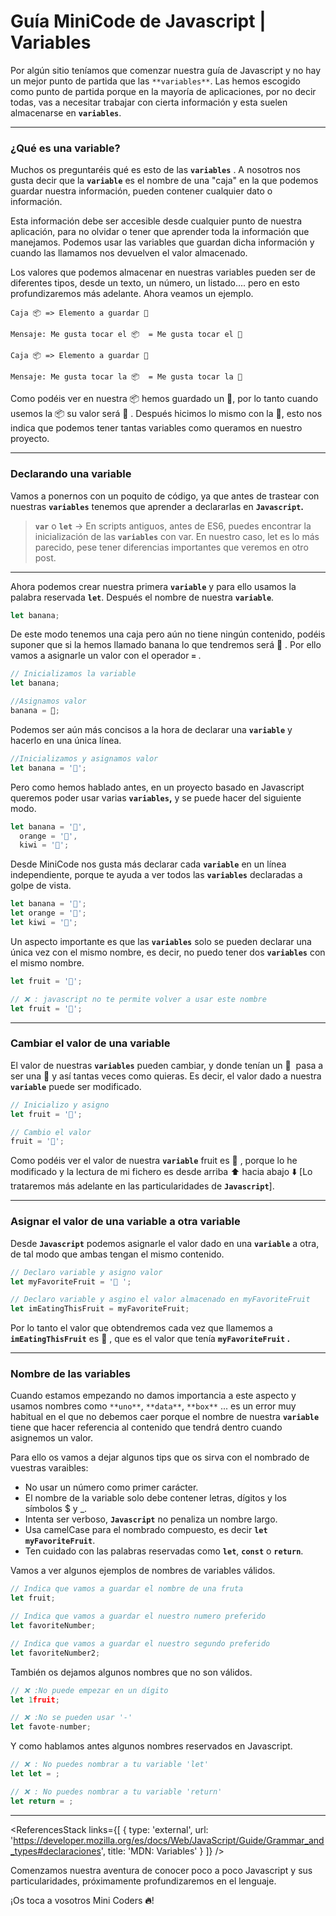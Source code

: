 # **Guía MiniCode de Javascript | Variables**

Por algún sitio teníamos que comenzar nuestra guía de Javascript y no hay un mejor punto de partida que las `**variables**`. Las hemos escogido como punto de partida porque en la mayoría de aplicaciones, por no decir todas, vas a necesitar trabajar con cierta información y esta suelen almacenarse en **`variables`**.

---

### ¿Qué es una variable?

Muchos os preguntaréis qué es esto de las **`variables`** . A nosotros nos gusta decir que la **`variable`** es el nombre de una "caja" en la que podemos guardar nuestra información, pueden contener cualquier dato o información.

Esta información debe ser accesible desde cualquier punto de nuestra aplicación, para no olvidar o tener que aprender toda la información que manejamos. Podemos usar las variables que guardan dicha información y cuando las llamamos nos devuelven el valor almacenado.

Los valores que podemos almacenar en nuestras variables pueden ser de diferentes tipos, desde un texto, un número, un listado.... pero en esto profundizaremos más adelante. Ahora veamos un ejemplo.

```tsx
Caja 📦 => Elemento a guardar 🥁

Mensaje: Me gusta tocar el 📦  = Me gusta tocar el 🥁

Caja 📦 => Elemento a guardar 🎸

Mensaje: Me gusta tocar la 📦  = Me gusta tocar la 🎸
```

Como podéis ver en nuestra 📦 hemos guardado un 🥁, por lo tanto cuando usemos la 📦 su valor será 🥁 . Después hicimos lo mismo con la 🎸, esto nos indica que podemos tener tantas variables como queramos en nuestro proyecto.

---

### **Declarando una variable**

Vamos a ponernos con un poquito de código, ya que antes de trastear con nuestras **`variables`** tenemos que aprender a declararlas en **`Javascript`.**

> **`var`** o **`let`** → En scripts antiguos, antes de ES6, puedes encontrar la inicialización de las **`variables`** con var. En nuestro caso, let es lo más parecido, pese tener diferencias importantes que veremos en otro post.

---

Ahora podemos crear nuestra primera **`variable`** y para ello usamos la palabra reservada **`let`**. Después el nombre de nuestra **`variable`**.

```jsx
let banana;
```

De este modo tenemos una caja pero aún no tiene ningún contenido, podéis suponer que si la hemos llamado banana lo que tendremos será 🍌 . Por ello vamos a asignarle un valor con el operador **`=`** .

```jsx
// Inicializamos la variable
let banana;

//Asignamos valor
banana = 🍌;
```

Podemos ser aún más concisos a la hora de declarar una **`variable`** y hacerlo en una única línea.

```jsx
//Inicializamos y asignamos valor
let banana = '🍌';
```

Pero como hemos hablado antes, en un proyecto basado en Javascript queremos poder usar varias **`variables`,** y se puede hacer del siguiente modo.

```jsx
let banana = '🍌',
  orange = '🍊',
  kiwi = '🥝';
```

Desde MiniCode nos gusta más declarar cada **`variable`** en un línea independiente, porque te ayuda a ver todos las **`variables`** declaradas a golpe de vista.

```jsx
let banana = '🍌';
let orange = '🍊';
let kiwi = '🥝';
```

Un aspecto importante es que las **`variables`** solo se pueden declarar una única vez con el mismo nombre, es decir, no puedo tener dos **`variables`** con el mismo nombre.

```jsx
let fruit = '🍉';

// ❌ : javascript no te permite volver a usar este nombre
let fruit = '🍌';
```

---

### Cambiar el valor de una variable

El valor de nuestras **`variables`** pueden cambiar, y donde tenían un 🍌  pasa a ser una 🍊 y así tantas veces como quieras. Es decir, el valor dado a nuestra **`variable`** puede ser modificado.

```jsx
// Inicializo y asigno
let fruit = '🍌';

// Cambio el valor
fruit = '🍉';
```

Como podéis ver el valor de nuestra **`variable`** fruit es 🍉 , porque lo he modificado y la lectura de mi fichero es desde arriba ⬆️ hacia abajo ⬇️ [Lo trataremos más adelante en las particularidades de **`Javascript`**].

---

### Asignar el valor de una variable a otra variable

Desde **`Javascript`** podemos asignarle el valor dado en una **`variable`** a otra, de tal modo que ambas tengan el mismo contenido.

```jsx
// Declaro variable y asigno valor
let myFavoriteFruit = '🍉 ';

// Declaro variable y asgino el valor almacenado en myFavoriteFruit
let imEatingThisFruit = myFavoriteFruit;
```

Por lo tanto el valor que obtendremos cada vez que llamemos a **`imEatingThisFruit`** es 🍉 , que es el valor que tenía **`myFavoriteFruit` .**

---

### Nombre de las variables

Cuando estamos empezando no damos importancia a este aspecto y usamos nombres como `**uno**`, `**data**`, `**box**` ... es un error muy habitual en el que no debemos caer porque el nombre de nuestra **`variable`** tiene que hacer referencia al contenido que tendrá dentro cuando asignemos un valor.

Para ello os vamos a dejar algunos tips que os sirva con el nombrado de vuestras varaibles:

- No usar un número como primer carácter.
- El nombre de la variable solo debe contener letras, dígitos y los símbolos $ y \_.
- Intenta ser verboso, **`Javascript`** no penaliza un nombre largo.
- Usa camelCase para el nombrado compuesto, es decir **`let myFavoriteFruit`**.
- Ten cuidado con las palabras reservadas como **`let`**, **`const`** o **`return`**.

Vamos a ver algunos ejemplos de nombres de variables válidos.

```jsx
// Indica que vamos a guardar el nombre de una fruta
let fruit;

// Indica que vamos a guardar el nuestro numero preferido
let favoriteNumber;

// Indica que vamos a guardar el nuestro segundo preferido
let favoriteNumber2;
```

También os dejamos algunos nombres que no son válidos.

```jsx
// ❌ :No puede empezar en un dígito
let 1fruit;

// ❌ :No se pueden usar '-'
let favote-number;
```

Y como hablamos antes algunos nombres reservados en Javascript.

```jsx
// ❌ : No puedes nombrar a tu variable 'let'
let let = ;

// ❌ : No puedes nombrar a tu variable 'return'
let return = ;

```

---

<ReferencesStack
  links={[
    {
      type: 'external',
      url: 'https://developer.mozilla.org/es/docs/Web/JavaScript/Guide/Grammar_and_types#declaraciones',
      title: 'MDN: Variables'
    }
  ]}
/>

Comenzamos nuestra aventura de conocer poco a poco Javascript y sus particularidades, próximamente profundizaremos en el lenguaje.

¡Os toca a vosotros Mini Coders **🔥**!
